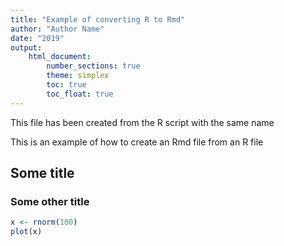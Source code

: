 ```yaml
---
title: "Example of converting R to Rmd"
author: "Author Name"
date: "2019"
output:
    html_document:
        number_sections: true
        theme: simplex
        toc: true
        toc_float: true
---
```


This file has been created from the R script with the same name


This is an example of how to create an Rmd file from an R file


## Some title

### Some other title


```r
x <- rnorm(100)
plot(x)
```
